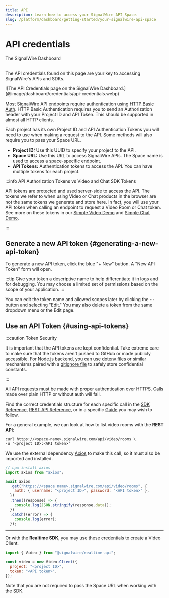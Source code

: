 ```yaml
---
title: API
description: Learn how to access your SignalWire API Space.
slug: /platform/dashboard/getting-started/your-signalwire-api-space
---
```



# API credentials

<Subtitle>The SignalWire Dashboard</Subtitle><br/><br/>

The API credentials found on this page are your key to accessing SignalWire's APIs and SDKs.

<Frame caption="The API Credentials page on the SignalWire Dashboard.">
  ![The API Credentials page on the SignalWire Dashboard.](@image/dashboard/credentials/api-credentials.webp)
</Frame>

Most SignalWire API endpoints require authentication using [HTTP Basic Auth](http://en.wikipedia.org/wiki/Basic_access_authentication). HTTP Basic Authentication requires you to send an Authorization header with your Project ID and API Token. This should be supported in almost all HTTP clients.

Each project has its own Project ID and API Authentication Tokens you will need to use when making a request to the API. Some methods will also require you to pass your Space URL.

- **Project ID:** Use this UUID to specify your project to the API.
- **Space URL:** Use this URL to access SignalWire APIs. The Space name is used to access a space-specific endpoint.
- **API Tokens:** Authentication tokens to access the API. You can have multiple
  tokens for each project.

:::info API Authorization Tokens vs Video and Chat SDK Tokens

API tokens are protected and used server-side to access the API. The tokens we refer to when using Video or Chat products in the browser are not the same tokens we generate and store here. In fact, you will use your API token when calling an endpoint to request a Video Room or Chat token. See more on these tokens in our [Simple Video Demo](/video/getting-started/simple-video-demo) and [Simple Chat Demo](/chat/getting-started/get-started-with-a-simple-chat-demo).

:::

## Generate a new API token {#generating-a-new-api-token}

To generate a new API token, click the blue "+ New" button. A "New API Token" form will open.

:::tip
Give your token a descriptive name to help differentiate it in logs and for debugging.
You may choose a limited set of permissions based on the scope of your application.
:::

You can edit the token name and allowed scopes later by clicking the **⋯** button and selecting "Edit." 
You may also delete a token from the same dropdown menu or the Edit page.

## Use an API Token {#using-api-tokens}

:::caution Token Security

It is important that the API tokens are kept confidential. 
Take extreme care to make sure that the tokens aren't pushed to GitHub or made publicly accessible. 
For Node.js backend, you can use [dotenv files](https://www.npmjs.com/package/dotenv) 
or similar mechanisms paired with a [gitignore file](https://git-scm.com/docs/gitignore) 
to safely store confidential constants.

:::

All API requests must be made with proper authentication over HTTPS. Calls made over plain HTTP or without auth will fail.

Find the correct credentials structure for each specific call in the [SDK Reference](/sdks/relay-realtime-sdk), 
[REST API Reference](/rest), 
or in a specific [Guide](/guides/) you may wish to follow.

For a general example, we can look at how to list video rooms with the **REST API**:

<Tabs>

<TabItem value="shell" label="cURL">

```shell
curl https://<space-name>.signalwire.com/api/video/rooms \
-u '<project ID>:<API token>'
```

</TabItem>

<TabItem value="javascript" label="Node.js">

We use the external dependency [Axios](https://axios-http.com/) to make this call, so it must also be imported and installed.

```javascript
// npm install axios
import axios from "axios";

await axios
  .get("https://<space name>.signalwire.com/api/video/rooms", {
    auth: { username: "<project ID>", password: "<API token>" },
  })
  .then((response) => {
    console.log(JSON.stringify(response.data));
  })
  .catch((error) => {
    console.log(error);
  });
```

</TabItem>

</Tabs>

---

Or with the **Realtime SDK**, you may use these credentials to create a Video Client.

```javascript
import { Video } from "@signalwire/realtime-api";

const video = new Video.Client({
  project: "<project ID>",
  token: "<API token>",
});
```

Note that you are not required to pass the Space URL when working with the SDK.
